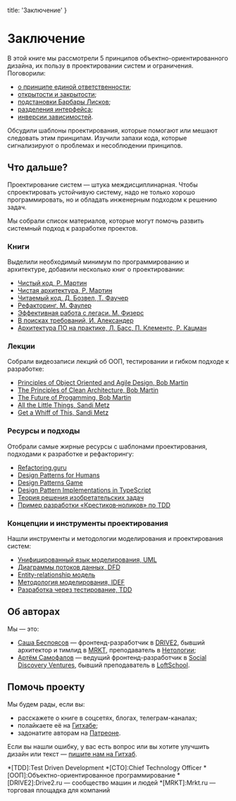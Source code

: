 
  title: 'Заключение'
}


# Заключение

В этой книге мы рассмотрели 5 принципов объектно-ориентированного дизайна, их пользу в проектировании систем и ограничения. Поговорили:
- [о принципе единой ответственности](/srp);
- [открытости и закрытости](/ocp);
- [подстановки Барбары Лисков](/lsp);
- [разделения интерфейса](/isp);
- [инверсии зависимостей](/dip).

Обсудили шаблоны проектирования, которые помогают или мешают следовать этим принципам. Изучили запахи кода, которые сигнализируют о проблемах и несоблюдении принципов.

## Что дальше?

Проектирование систем — штука междисциплинарная. Чтобы спроектировать устойчивую систему, надо не только хорошо программировать, но и обладать инженерным подходом к решению задач.

Мы собрали список материалов, которые могут помочь развить системный подход к разработке проектов.

### Книги
Выделили необходимый минимум по программированию и архитектуре, добавили несколько книг о проектировании:
- [Чистый код, Р. Мартин](https://www.ozon.ru/context/detail/id/5011068/)
- [Чистая архитектура, Р. Мартин](https://www.ozon.ru/context/detail/id/144499396/)
- [Читаемый код, Д. Бозвел, Т. Фаучер](http://shop.oreilly.com/product/9780596802301.do)
- [Рефакторинг, М. Фаулер](https://martinfowler.com/books/refactoring.html)
- [Эффективная работа с легаси. М. Физерс](https://www.amazon.com/Working-Effectively-Legacy-Robert-Martin-ebook/dp/B005OYHF0A)
- [В поисках требований, И. Александер](https://www.amazon.com/Discovering-Requirements-Specify-Products-Services/dp/0470712406)
- [Архитектура ПО на практике, Л. Басс, П. Клементс, Р. Кацман](https://www.amazon.com/Software-Architecture-Practice-3rd-Engineering/dp/0321815734)

### Лекции
Собрали видеозаписи лекций об ООП, тестировании и гибком подходе к разработке:
- [Principles of Object Oriented and Agile Design, Bob Martin](https://www.youtube.com/watch?v=TMuno5RZNeE)
- [The Principles of Clean Architecture, Bob Martin](https://youtu.be/o_TH-Y78tt4)
- [The Future of Progamming, Bob Martin](https://youtu.be/ecIWPzGEbFc?t=1h10m30s)
- [All the Little Things, Sandi Metz](https://youtu.be/8bZh5LMaSmE)
- [Get a Whiff of This, Sandi Metz](https://youtu.be/PJjHfa5yxlU)

### Ресурсы и подходы
Отобрали самые жирные ресурсы с шаблонами проектирования, подходами к разработке и рефакторингу:
- [Refactoring.guru](https://refactoring.guru)
- [Design Patterns for Humans](https://github.com/kamranahmedse/design-patterns-for-humans/blob/master/README.md)
- [Design Patterns Game](http://designpatternsgame.com)
- [Design Pattern Implementations in TypeScript](https://github.com/torokmark/design_patterns_in_typescript)
- [Теория решения изобретательских задач](https://ru.wikibooks.org/wiki/Теория_решения_изобретательских_задач)
- [Пример разработки «Крестиков‑ноликов» по TDD](https://bespoyasov.ru/ttt-tdd/)

### Концепции и инструменты проектирования
Нашли инструменты и методологии моделирования и проектирования систем:
- [Унифицированный язык моделирования, UML](https://ru.wikipedia.org/wiki/UML)
- [Диаграммы потоков данных, DFD](https://ru.wikipedia.org/wiki/DFD)
- [Entity-relationship модель](https://ru.wikipedia.org/wiki/ER-модель)
- [Методология моделирования, IDEF](https://ru.wikipedia.org/wiki/IDEF)
- [Разработка через тестирование, TDD](https://ru.wikipedia.org/wiki/Разработка_через_тестирование)

## Об авторах

Мы — это:
- [Саша Беспоясов](https://bespoyasov.ru) — фронтенд-разработчик в [DRIVE2](http://drive2.ru/), бывший архитектор и тимлид в [MRKT](http://mrkt.ru), преподаватель в [Нетологии](https://netology.ru);
- [Артём Самофалов](https://github.com/dex157) — ведущий фронтенд-разработчик в [Social Discovery Ventures](https://sdventures.com), бывший преподаватель в [LoftSchool](https://loftschool.com).

## Помочь проекту

Мы будем рады, если вы:
- расскажете о книге в соцсетях, блогах, телеграм-каналах;
- полайкаете её на [Гитхабе](https://github.com/open-tech-authors/solid);
- задонатите авторам на [Патреоне](https://www.patreon.com/open_tech_authors).

Если вы нашли ошибку, у вас есть вопрос или вы хотите улучшить дизайн или текст — [пишите нам на Гитхаб](https://github.com/open-tech-authors/solid).

*[TDD]:Test Driven Development
*[CTO]:Chief Technology Officer
*[ООП]:Объектно-ориентированное программирование
*[DRIVE2]:Drive2.ru — сообщество машин и людей
*[MRKT]:Mrkt.ru — торговая площадка для компаний
